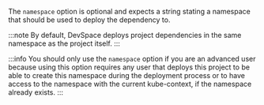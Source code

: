The `namespace` option is optional and expects a string stating a namespace that should be used to deploy the dependency to.

:::note
By default, DevSpace deploys project dependencies in the same namespace as the project itself. 
:::

:::info
You should only use the `namespace` option if you are an advanced user because using this option requires any user that deploys this project to be able to create this namespace during the deployment process or to have access to the namespace with the current kube-context, if the namespace already exists.
:::
